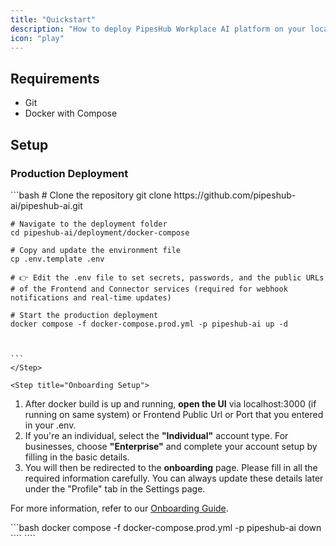 ```yaml
---
title: "Quickstart"
description: "How to deploy PipesHub Workplace AI platform on your local machine"
icon: "play"
---
```


## Requirements

- Git
- Docker with Compose

## Setup

### Production Deployment

<Steps>
  <Step title="🔁 Clone the repository">
    ```bash
    # Clone the repository
    git clone https://github.com/pipeshub-ai/pipeshub-ai.git

    # Navigate to the deployment folder
    cd pipeshub-ai/deployment/docker-compose

    # Copy and update the environment file
    cp .env.template .env

    # 👉 Edit the .env file to set secrets, passwords, and the public URLs
    # of the Frontend and Connector services (required for webhook notifications and real-time updates)

    # Start the production deployment
    docker compose -f docker-compose.prod.yml -p pipeshub-ai up -d



    ```
    </Step>

    <Step title="Onboarding Setup">

1. After docker build is up and running, **open the UI** via localhost:3000 (if running on same system) or Frontend Public Url or Port that you entered in your .env.
2. If you're an individual, select the **"Individual"** account type. For businesses, choose **"Enterprise"** and complete your account setup by filling in the basic details.
3. You will then be redirected to the **onboarding** page. Please fill in all the required information carefully. You can always update these details later under the "Profile" tab in the Settings page.

For more information, refer to our [Onboarding Guide](/onboarding).

</Step>

<Step title="🛑 To stop the services">
```bash
docker compose -f docker-compose.prod.yml -p pipeshub-ai down
````

</Step>
</Steps>
````
